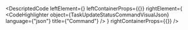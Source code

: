 
<DescriptedCode
  leftElement={<TaskUpdateStatusCommandDesc />}
  leftContainerProps={{}}
  rightElement={
    <CodeHighlighter
      object={TaskUpdateStatusCommandVisualJson}
      language={"json"}
      title={"Command"}
    />
  }
  rightContainerProps={{}}
/>
